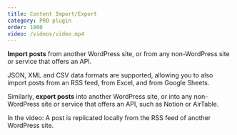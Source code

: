 ```yaml
---
title: Content Import/Export
category: PRO plugin
order: 1000
video: /videos/video.mp4
---
```


**Import posts** from another WordPress site, or from any non-WordPress site or service that offers an API.

JSON, XML and CSV data formats are supported, allowing you to also import posts from an RSS feed, from Excel, and from Google Sheets.

Similarly, **export posts** into another WordPress site, or into any non-WordPress site or service that offers an API, such as Notion or AirTable.

In the video: A post is replicated locally from the RSS feed of another WordPress site.
